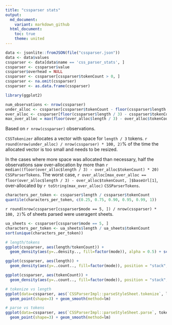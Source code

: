 ```yaml
---
title: "cssparser stats"
output:
  md_document:
    variant: markdown_github
  html_document:
    toc: true
    theme: united
---
```


```r
data <- jsonlite::fromJSON(file("cssparser.json"))
data <- data$values
cssparser <- data[data$name == 'css_parser_stats', ]
cssparser <- cssparser$value
cssparser$overhead = NULL
cssparser <- cssparser[cssparser$tokenCount > 0, ]
cssparser <- na.omit(cssparser)
cssparser <- as.data.frame(cssparser)

library(ggplot2)

num_observations <- nrow(cssparser)
under_alloc <- cssparser[cssparser$tokenCount - floor(cssparser$length / 3) > 0, ]
over_alloc <- cssparser[floor(cssparser$length / 3) - cssparser$tokenCount > 0, ]
max_over_alloc = max(floor(over_alloc$length / 3) - over_alloc$tokenCount)
```

Based on `r nrow(cssparser)` observations.

`CSSTokenizer` allocates a vector with space for `length / 3` tokens.
`r round(nrow(under_alloc) / nrow(cssparser) * 100, 2)`% of the time the allocated vector
is too small and needs to be resized.

In the cases where more space was allocated than necessary, half the observations
saw over-allocation by more than `r median((floor(over_alloc$length / 3) - over_alloc$tokenCount) * 20)` `CSSParserTokens`. The worst case, `r over_alloc[max_over_alloc == floor(over_alloc$length / 3) - over_alloc$tokenCount, ]$baseUrl[1]`, over-allocated by
`r toString(max_over_alloc)` `CSSParserTokens`.

```r
characters_per_token <- cssparser$length / cssparser$tokenCount
quantile(characters_per_token, c(0.25, 0.75, 0.90, 0.95, 0.99, 1))
```

`r round(nrow(cssparser[cssparser$mode == 5, ]) / nrow(cssparser) * 100, 2)`% of sheets parsed were useragent sheets.

```r
ua_sheets <- cssparser[cssparser$mode == 5, ]
characters_per_token <- ua_sheets$length / ua_sheets$tokenCount
sort(unique(characters_per_token))
```

```r
# length/tokens
ggplot(cssparser, aes(length/tokenCount)) +
  geom_density(aes(y=..density.., fill=factor(mode)), alpha = 0.5) + scale_x_log10()

ggplot(cssparser, aes(length)) +
  geom_density(aes(y=..count.., fill=factor(mode)), position = "stack", alpha = 0.5) + scale_x_log10(labels=scales::comma)

ggplot(cssparser, aes(tokenCount)) +
  geom_density(aes(y=..count.., fill=factor(mode)), position = "stack", alpha = 0.5) + scale_x_log10(labels=scales::comma)

# tokenize vs length
ggplot(data=cssparser, aes(`CSSParserImpl::parseStyleSheet.tokenize`, length,)) +
  geom_point(shape=3) + geom_smooth(method=lm)

# parse vs tokens
ggplot(data=cssparser, aes(`CSSParserImpl::parseStyleSheet.parse`, tokenCount)) +
  geom_point(shape=3) + geom_smooth(method=lm)
```
